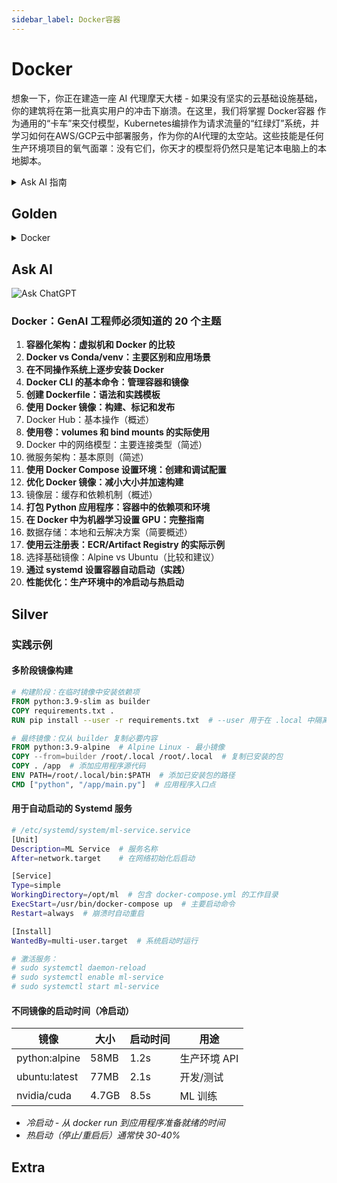 ```yaml
---
sidebar_label: Docker容器
---
```


# Docker

想象一下，你正在建造一座 AI 代理摩天大楼 - 如果没有坚实的云基础设施基础，你的建筑将在第一批真实用户的冲击下崩溃。在这里，我们将掌握 Docker容器 作为通用的“卡车”来交付模型，Kubernetes编排作为请求流量的“红绿灯”系统，并学习如何在AWS/GCP云中部署服务，作为你的AI代理的太空站。这些技能是任何生产环境项目的氧气面罩：没有它们，你天才的模型将仍然只是笔记本电脑上的本地脚本。

<details>
<summary>Ask AI 指南</summary>

:::tip 指南
由于这些主题不会随时间变化，因此最好通过个人导师 - ChatGPT 来学习它们。

学习过程应如下：
- 你为 ChatGPT 编写一个系统提示词 ([模板](../metalearning#chatgpt-prompts))，在其中描述你的背景、偏好、解释的详细程度等。
- 从列表中复制主题（三击），并要求 ChatGPT 向你解释该主题
- 如果想深入研究，请提出澄清问题

目前，这是学习基础知识最方便的方法。**除了概念之外，你还可以在 Gold、Silver、Extra 部分学习其他材料。**
1. Gold - 在与 ChatGPT 交流之前一定要学习
2. Ask AI - 询问每个不熟悉的主题
3. Silver - 次要材料
4. Extra - 深入主题
:::

</details>

## Golden

<details>
<summary>Docker</summary>

<iframe width="560" height="315" src="https://www.youtube.com/embed/Gjnup-PuquQ?si=UfwaYs0OB-GZMncF" title="YouTube video player" frameborder="0" allow="accelerometer; autoplay; clipboard-write; encrypted-media; gyroscope; picture-in-picture; web-share" referrerpolicy="strict-origin-when-cross-origin" allowfullscreen></iframe>

<iframe width="560" height="315" src="https://www.youtube.com/embed/rIrNIzy6U_g?si=gHZNVM3JPGuhQA8h" title="YouTube video player" frameborder="0" allow="accelerometer; autoplay; clipboard-write; encrypted-media; gyroscope; picture-in-picture; web-share" referrerpolicy="strict-origin-when-cross-origin" allowfullscreen></iframe>
<iframe width="560" height="315" src="https://www.youtube.com/embed/eGz9DS-aIeY?si=6qbM1MIwE52J97lJ" title="YouTube video player" frameborder="0" allow="accelerometer; autoplay; clipboard-write; encrypted-media; gyroscope; picture-in-picture; web-share" referrerpolicy="strict-origin-when-cross-origin" allowfullscreen></iframe>

</details>

## Ask AI

![Ask ChatGPT](https://img.shields.io/badge/Ask%20ChatGPT-8A2BE2?style=for-the-badge)

### Docker：GenAI 工程师必须知道的 20 个主题

1. **容器化架构：虚拟机和 Docker 的比较**
2. **Docker vs Conda/venv：主要区别和应用场景**
3. **在不同操作系统上逐步安装 Docker**
4. **Docker CLI 的基本命令：管理容器和镜像**
5. **创建 Dockerfile：语法和实践模板**
6. **使用 Docker 镜像：构建、标记和发布**
7. Docker Hub：基本操作（概述）
8. **使用卷：volumes 和 bind mounts 的实际使用**
9. Docker 中的网络模型：主要连接类型（简述）
10. 微服务架构：基本原则（简述）
11. **使用 Docker Compose 设置环境：创建和调试配置**
12. **优化 Docker 镜像：减小大小并加速构建**
13. 镜像层：缓存和依赖机制（概述）
14. **打包 Python 应用程序：容器中的依赖项和环境**
15. **在 Docker 中为机器学习设置 GPU：完整指南**
16. 数据存储：本地和云解决方案（简要概述）
17. **使用云注册表：ECR/Artifact Registry 的实际示例**
18. 选择基础镜像：Alpine vs Ubuntu（比较和建议）
19. **通过 systemd 设置容器自动启动（实践）**
20. **性能优化：生产环境中的冷启动与热启动**

## Silver

### 实践示例

#### 多阶段镜像构建
```dockerfile
# 构建阶段：在临时镜像中安装依赖项
FROM python:3.9-slim as builder
COPY requirements.txt .
RUN pip install --user -r requirements.txt  # --user 用于在 .local 中隔离

# 最终镜像：仅从 builder 复制必要内容
FROM python:3.9-alpine  # Alpine Linux - 最小镜像
COPY --from=builder /root/.local /root/.local  # 复制已安装的包
COPY . /app  # 添加应用程序源代码
ENV PATH=/root/.local/bin:$PATH  # 添加已安装包的路径
CMD ["python", "/app/main.py"]  # 应用程序入口点
```

#### 用于自动启动的 Systemd 服务
```bash
# /etc/systemd/system/ml-service.service
[Unit]
Description=ML Service  # 服务名称
After=network.target    # 在网络初始化后启动

[Service]
Type=simple
WorkingDirectory=/opt/ml  # 包含 docker-compose.yml 的工作目录
ExecStart=/usr/bin/docker-compose up  # 主要启动命令
Restart=always  # 崩溃时自动重启

[Install]
WantedBy=multi-user.target  # 系统启动时运行

# 激活服务：
# sudo systemctl daemon-reload
# sudo systemctl enable ml-service
# sudo systemctl start ml-service
```

#### 不同镜像的启动时间（冷启动）
| 镜像         | 大小  | 启动时间 | 用途         |
|---------------|---------|--------------|-----------------------|
| python:alpine | 58MB    | 1.2s         | 生产环境 API         | # 用于微服务的最小镜像
| ubuntu:latest | 77MB    | 2.1s         | 开发/测试 | # 用于调试的完整操作系统
| nvidia/cuda   | 4.7GB   | 8.5s         | ML 训练         | # 带有 GPU 驱动程序的重型镜像

- *冷启动 - 从 docker run 到应用程序准备就绪的时间*
- *热启动（停止/重启后）通常快 30-40%*

## Extra
